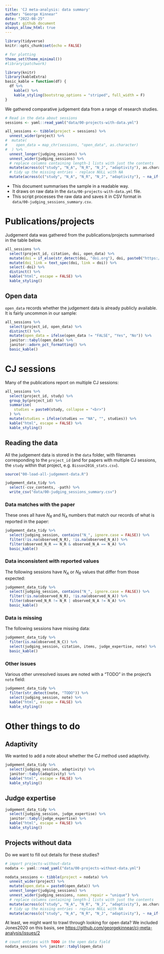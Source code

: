 ```yaml
---
title: 'CJ meta-analysis: data summary'
author: "George Kinnear"
date: "2022-08-25"
output: github_document
always_allow_html: true
---
```


```r
library(tidyverse)
knitr::opts_chunk$set(echo = FALSE)

# for plotting
theme_set(theme_minimal())
#library(patchwork)

library(knitr)
library(kableExtra)
basic_kable = function(df) {
  df %>% 
    kable() %>%
    kable_styling(bootstrap_options = "striped", full_width = F)
}
```

We gathered comparative judgement data from a range of research studies.

```r
# Read in the data about sessions
sessions <- yaml::read_yaml("data/00-projects-with-data.yml")

all_sessions <- tibble(project = sessions) %>% 
  unnest_wider(project) %>% 
#  mutate(
#    open_data = map_chr(sessions, "open_data", as.character)
#  ) %>% 
  unnest_longer(judging_sessions) %>%
  unnest_wider(judging_sessions) %>%
  # replace columns containing length-1 lists with just the contents
  mutate(across(c("study", "N_A", "N_R", "N_J", "adaptivity"), as.character)) %>% 
  # tidy up the missing entries - replace NULL with NA
  mutate(across(c("study", "N_A", "N_R", "N_J", "adaptivity"), ~ na_if(.x, "NULL")))
```

* This document summarises the sample in a readable way.
* It draws on raw data in the `data/00-projects-with-data.yml` file.
* This script processes the raw data and saves it in CSV format in `data/00-judging_sessions_summary.csv`.

# Publications/projects

Judgement data was gathered from the publications/projects summarised in the table below.

```r
all_sessions %>% 
  select(project_id, citation, doi, open_data) %>% 
  mutate(doi = if_else(str_detect(doi, "doi.org"), doi, paste0("https://doi.org/", doi))) %>% 
  mutate(doi_link = text_spec(doi, link = doi)) %>% 
  select(-doi) %>% 
  distinct() %>%
  kable("html", escape = FALSE) %>%
  kable_styling() 
```

## Open data

`open_data` records whether the judgement data is already publicly available. It is fairly uncommon in our sample:

```r
all_sessions %>% 
  select(project_id, open_data) %>% 
  distinct() %>% 
  mutate(open_data = ifelse(open_data != "FALSE", "Yes", "No")) %>% 
  janitor::tabyl(open_data) %>% 
  janitor::adorn_pct_formatting() %>% 
  basic_kable()
```


# CJ sessions

Many of the publications report on multiple CJ sessions:

```r
all_sessions %>% 
  select(project_id, study) %>%
  group_by(project_id) %>% 
  summarise(
    studies = paste0(study, collapse = "<br>")
  ) %>% 
  mutate(studies = ifelse(studies == "NA", "", studies)) %>%  
  kable("html", escape = FALSE) %>%
  kable_styling()
```

## Reading the data

All the judgement data is stored in the `data` folder, with filenames corresponding to the `project_id` (and for papers with multiple CJ sessions, the `study` within that project, e.g. `Bisson2016_stats.csv`).

```r
source("00-load-all-judgement-data.R")

judgement_data_tidy %>% 
  select(-csv_contents, -path) %>% 
  write_csv("data/00-judging_sessions_summary.csv")
```

### Data matches with the paper

These ones all have $N_R$ and $N_A$ numbers that match our records of what is reported in the paper:

```r
judgement_data_tidy %>% 
  select(judging_session, contains("N_", ignore.case = FALSE)) %>% 
  filter(!is.na(observed_N_R), !is.na(observed_N_A)) %>% 
  filter(observed_N_R == N_R & observed_N_A == N_A) %>% 
  basic_kable()
```

### Data inconsistent with reported values

The following sessions have $N_A$ or $N_R$ values that differ from those expected:

```r
judgement_data_tidy %>% 
  select(judging_session, contains("N_", ignore.case = FALSE)) %>% 
  filter(!is.na(observed_N_R), !is.na(observed_N_A)) %>% 
  filter(observed_N_R != N_R | observed_N_A != N_A) %>% 
  basic_kable()
```

### Data is missing

The following sessions have missing data:

```r
judgement_data_tidy %>% 
  filter(is.na(observed_N_C)) %>% 
  select(judging_session, citation, items, judge_expertise, note) %>% 
  basic_kable()
```

### Other issues

Various other unresolved issues are noted with a "TODO" in the project's `note` field:

```r
judgement_data_tidy %>% 
  filter(str_detect(note, "TODO")) %>% 
  select(judging_session, note) %>%
  kable("html", escape = FALSE) %>%
  kable_styling()
```


# Other things to do

## Adaptivity

We wanted to add a note about whether the CJ method used adaptivity.

```r
judgement_data_tidy %>% 
  select(judging_session, adaptivity) %>%
  janitor::tabyl(adaptivity) %>% 
  kable("html", escape = FALSE) %>%
  kable_styling()
```

## Judge expertise

```r
judgement_data_tidy %>% 
  select(judging_session, judge_expertise) %>% 
  janitor::tabyl(judge_expertise) %>% 
  kable("html", escape = FALSE) %>%
  kable_styling()
```



## Projects without data

Do we want to fill out details for these studies?

```r
# import projects-without-data
nodata <- yaml::read_yaml("data/00-projects-without-data.yml")

nodata_sessions <- tibble(project = nodata) %>% 
  unnest_wider(project) %>% 
  mutate(open_data = paste0(open_data)) %>% 
  unnest_longer(judging_sessions) %>%
  unnest_wider(judging_sessions, names_repair = "unique") %>%
  # replace columns containing length-1 lists with just the contents
  mutate(across(c("study", "N_A", "N_R", "N_J", "adaptivity"), as.character)) %>% 
  # tidy up the missing entries - replace NULL with NA
  mutate(across(c("study", "N_A", "N_R", "N_J", "adaptivity"), ~ na_if(.x, "NULL")))
```

At least, we might want to trawl through looking for open data? We included Jones2020 on this basis, see <https://github.com/georgekinnear/cj-meta-analysis/issues/2>

```r
# count entries with TODO in the open data field
nodata_sessions %>% janitor::tabyl(open_data)
```

